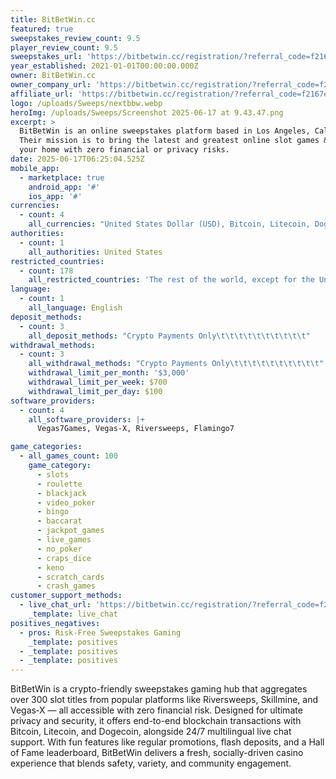 ```yaml
---
title: BitBetWin.cc
featured: true
sweepstakes_review_count: 9.5
player_review_count: 9.5
sweepstakes_url: 'https://bitbetwin.cc/registration/?referral_code=f2167e3198'
year_established: 2021-01-01T00:00:00.000Z
owner: BitBetWin.cc
owner_company_url: 'https://bitbetwin.cc/registration/?referral_code=f2167e3198'
affiliate_url: 'https://bitbetwin.cc/registration/?referral_code=f2167e3198'
logo: /uploads/Sweeps/nextbbw.webp
heroImg: /uploads/Sweeps/Screenshot 2025-06-17 at 9.43.47.png
excerpt: >
  BitBetWin is an online sweepstakes platform based in Los Angeles, California.
  Their mission is to bring the latest and greatest online slot games & slots to
  your home with zero financial or privacy risks.
date: 2025-06-17T06:25:04.525Z
mobile_app:
  - marketplace: true
    android_app: '#'
    ios_app: '#'
currencies:
  - count: 4
    all_currencies: "United States Dollar (USD), Bitcoin, Litecoin, Dogecoin\t\t\t\t\t\t\t\t\t\t"
authorities:
  - count: 1
    all_authorities: United States
restricted_countries:
  - count: 178
    all_restricted_countries: 'The rest of the world, except for the United States of America.'
language:
  - count: 1
    all_language: English
deposit_methods:
  - count: 3
    all_deposit_methods: "Crypto Payments Only\t\t\t\t\t\t\t\t\t\t"
withdrawal_methods:
  - count: 3
    all_withdrawal_methods: "Crypto Payments Only\t\t\t\t\t\t\t\t\t\t"
    withdrawal_limit_per_month: '$3,000'
    withdrawal_limit_per_week: $700
    withdrawal_limit_per_day: $100
software_providers:
  - count: 4
    all_software_providers: |+
      Vegas7Games, Vegas‑X, Riversweeps, Flamingo7

game_categories:
  - all_games_count: 100
    game_category:
      - slots
      - roulette
      - blackjack
      - video_poker
      - bingo
      - baccarat
      - jackpot_games
      - live_games
      - no_poker
      - craps_dice
      - keno
      - scratch_cards
      - crash_games
customer_support_methods:
  - live_chat_url: 'https://bitbetwin.cc/registration/?referral_code=f2167e3198'
    _template: live_chat
positives_negatives:
  - pros: Risk-Free Sweepstakes Gaming
    _template: positives
  - _template: positives
  - _template: positives
---
```


BitBetWin is a crypto-friendly sweepstakes gaming hub that aggregates over 300 slot titles from popular platforms like Riversweeps, Skillmine, and Vegas‑X — all accessible with zero financial risk. Designed for ultimate privacy and security, it offers end-to-end blockchain transactions with Bitcoin, Litecoin, and Dogecoin, alongside 24/7 multilingual live chat support. With fun features like regular promotions, flash deposits, and a Hall of Fame leaderboard, BitBetWin delivers a fresh, socially-driven casino experience that blends safety, variety, and community engagement.
